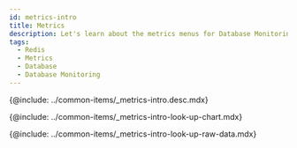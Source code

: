 ```yaml
---
id: metrics-intro
title: Metrics
description: Let's learn about the metrics menus for Database Monitoring analysis.
tags:
  - Redis
  - Metrics
  - Database
  - Database Monitoring
---
```



<!-- 개요 -->

{@include: ../common-items/_metrics-intro.desc.mdx}  

<IntroExam category='db_redis_counter'/>

<ProdImg img='metrics-example-00.png' desc=''/>

<!-- 메트릭스 차트 조회하기 -->

{@include: ../common-items/_metrics-intro-look-up-chart.mdx}  

<LookupchartDesc metric='Mem_fragmentation_bytes' category='db_redis_counter' />

<!-- 메트릭스 Raw Data 조회화기 -->

{@include: ../common-items/_metrics-intro-look-up-raw-data.mdx}  
